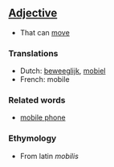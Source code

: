 ==[[Adjective]]==

*That can [[move]]

===Translations===

*Dutch: [[beweeglijk]], [[mobiel]]
*French: mobile

===Related words===

*[[mobile phone]]

===Ethymology===
*From latin ''mobilis''